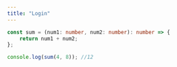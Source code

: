 ```yaml
---
title: "Login"
---
```


```ts
const sum = (num1: number, num2: number): number => {
	return num1 + num2;
};

console.log(sum(4, 8)); //12
```
